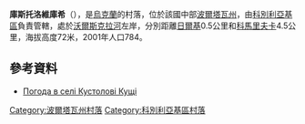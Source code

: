 {{coord|49|14|34|N|34|18|19|E|scale:100000_region:UA|display=title}}

'''庫斯托洛維庫希'''（{{lang-uk|Кустолові Кущі}}），是[[烏克蘭|烏克蘭]]的村落，位於該國中部[[波爾塔瓦州|波爾塔瓦州]]，由[[科別利亞基區|科別利亞基區]]負責管轄，處於[[沃爾斯克拉河|沃爾斯克拉河]]左岸，分別距離[[日爾基|日爾基]]0.5公里和[[科馬里夫卡_(科別利亞基區)|科馬里夫卡]]4.5公里，海拔高度72米，2001年人口784。

==參考資料==
* [http://weather.in.ua/ua/poltavskaja/12883 Погода в селі Кустолові Кущі] {{Wayback|url=http://weather.in.ua/ua/poltavskaja/12883 |date=20210613194206 }}

{{DEFAULTSORT:Кустолові Кущі}}
[[Category:波爾塔瓦州村落|Category:波爾塔瓦州村落]]
[[Category:科別利亞基區村落|Category:科別利亞基區村落]]


{{Poltava-geo-stub}}
